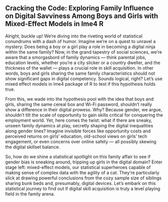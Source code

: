 
## Cracking the Code: Exploring Family Influence on Digital Savviness Among Boys and Girls with Mixed-Effect Models in lme4 R 

Alright, buckle up! We're diving into the riveting world of statistical conundrums with a dash of humor. Imagine we're on a quest to unravel a mystery: Does being a boy or a girl play a role in becoming a digital ninja within the same family? Now, in the grand tapestry of social sciences, we're aware that a smorgasbord of family dynamics — think parental jobs, education levels, whether you're a city slicker or a country dweller, and the thickness of the wallet — plays a crucial role in skill acquisition. In other words, boys and girls sharing the same family characteristics should not show significant gaps in digital competency. Sounds logical, right? Let's use mixed effect models in lme4 package of R to test if this hypothesis holds true. 

From this, we wade into the hypothesis pool with the idea that boys and girls, sharing the same cereal box and Wi-Fi password, shouldn't really show a difference in their digital prowess. Why? Because gender, we argue, shouldn't tilt the scale of opportunity to gain skills critical for conquering the employment world. Yet, here comes the twist: what if there are sneaky, unseen family dynamics at play, secretly shaping the digital inequalities along gender lines? Imagine invisible forces like opportunity costs and perceived returns on girls' education, old-school views on girls' tech engagement, or even concerns over online safety — all possibly skewing the digital skillset balance.

So, how do we shine a statistical spotlight on this family affair to see if gender bias is sneaking around, tripping up girls in the digital domain? Enter stage left: mixed-effect models, our statistical superheroes capable of making sense of complex data with the agility of a cat. They're particularly slick at drawing powerful conclusions from the cozy sample size of siblings sharing bunk beds and, presumably, digital devices. Let's embark on this statistical journey to find out if digital skill acquisition is truly a level playing field in the family arena.